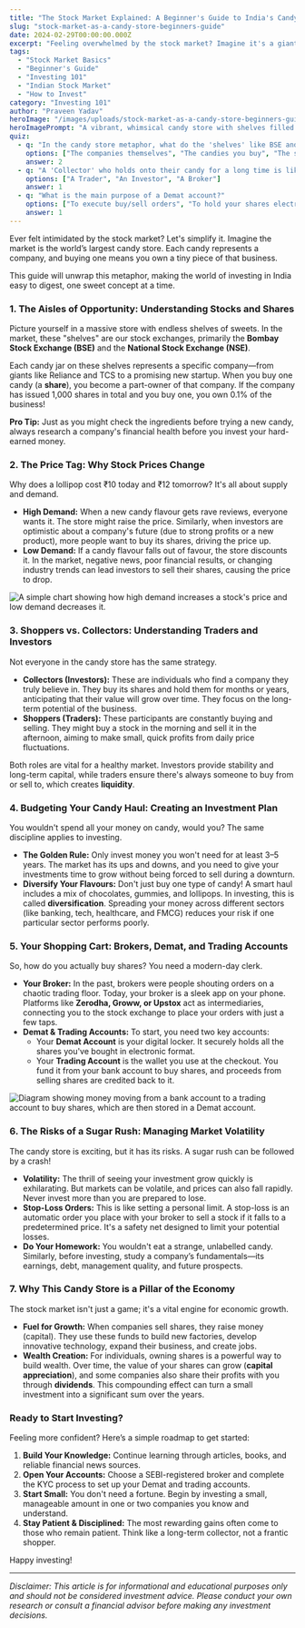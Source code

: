 ```yaml
---
title: "The Stock Market Explained: A Beginner's Guide to India's Candy Store"
slug: "stock-market-as-a-candy-store-beginners-guide"
date: 2024-02-29T00:00:00.000Z
excerpt: "Feeling overwhelmed by the stock market? Imagine it's a giant candy store. This guide uses a simple analogy to explain stocks, trading, and investing for beginners in India."
tags:
  - "Stock Market Basics"
  - "Beginner's Guide"
  - "Investing 101"
  - "Indian Stock Market"
  - "How to Invest"
category: "Investing 101"
author: "Praveen Yadav"
heroImage: "/images/uploads/stock-market-as-a-candy-store-beginners-guide/hero-image.jpg"
heroImagePrompt: "A vibrant, whimsical candy store with shelves filled with colorful jars. In the foreground, a person is looking at a glowing stock chart on a tablet, blending the world of sweets and finance."
quiz:
  - q: "In the candy store metaphor, what do the 'shelves' like BSE and NSE represent?"
    options: ["The companies themselves", "The candies you buy", "The stock exchanges"]
    answer: 2
  - q: "A 'Collector' who holds onto their candy for a long time is like which market participant?"
    options: ["A Trader", "An Investor", "A Broker"]
    answer: 1
  - q: "What is the main purpose of a Demat account?"
    options: ["To execute buy/sell orders", "To hold your shares electronically", "To get stock recommendations"]
    answer: 1
---
```


Ever felt intimidated by the stock market? Let's simplify it. Imagine the market is the world’s largest candy store. Each candy represents a company, and buying one means you own a tiny piece of that business.

This guide will unwrap this metaphor, making the world of investing in India easy to digest, one sweet concept at a time.

### 1. The Aisles of Opportunity: Understanding Stocks and Shares

Picture yourself in a massive store with endless shelves of sweets. In the market, these "shelves" are our stock exchanges, primarily the **Bombay Stock Exchange (BSE)** and the **National Stock Exchange (NSE)**.

Each candy jar on these shelves represents a specific company—from giants like Reliance and TCS to a promising new startup. When you buy one candy (a **share**), you become a part-owner of that company. If the company has issued 1,000 shares in total and you buy one, you own 0.1% of the business!

**Pro Tip:** Just as you might check the ingredients before trying a new candy, always research a company's financial health before you invest your hard-earned money.

### 2. The Price Tag: Why Stock Prices Change

Why does a lollipop cost ₹10 today and ₹12 tomorrow? It's all about supply and demand.

*   **High Demand:** When a new candy flavour gets rave reviews, everyone wants it. The store might raise the price. Similarly, when investors are optimistic about a company's future (due to strong profits or a new product), more people want to buy its shares, driving the price up.
*   **Low Demand:** If a candy flavour falls out of favour, the store discounts it. In the market, negative news, poor financial results, or changing industry trends can lead investors to sell their shares, causing the price to drop.

![A simple chart showing how high demand increases a stock's price and low demand decreases it.](/images/uploads/stock-market-as-a-candy-store-beginners-guide/supply-demand-prices.png)

### 3. Shoppers vs. Collectors: Understanding Traders and Investors

Not everyone in the candy store has the same strategy.

*   **Collectors (Investors):** These are individuals who find a company they truly believe in. They buy its shares and hold them for months or years, anticipating that their value will grow over time. They focus on the long-term potential of the business.
*   **Shoppers (Traders):** These participants are constantly buying and selling. They might buy a stock in the morning and sell it in the afternoon, aiming to make small, quick profits from daily price fluctuations.

Both roles are vital for a healthy market. Investors provide stability and long-term capital, while traders ensure there's always someone to buy from or sell to, which creates **liquidity**.

### 4. Budgeting Your Candy Haul: Creating an Investment Plan

You wouldn't spend all your money on candy, would you? The same discipline applies to investing.

*   **The Golden Rule:** Only invest money you won't need for at least 3–5 years. The market has its ups and downs, and you need to give your investments time to grow without being forced to sell during a downturn.
*   **Diversify Your Flavours:** Don't just buy one type of candy! A smart haul includes a mix of chocolates, gummies, and lollipops. In investing, this is called **diversification**. Spreading your money across different sectors (like banking, tech, healthcare, and FMCG) reduces your risk if one particular sector performs poorly.

### 5. Your Shopping Cart: Brokers, Demat, and Trading Accounts

So, how do you actually buy shares? You need a modern-day clerk.

*   **Your Broker:** In the past, brokers were people shouting orders on a chaotic trading floor. Today, your broker is a sleek app on your phone. Platforms like **Zerodha, Groww, or Upstox** act as intermediaries, connecting you to the stock exchange to place your orders with just a few taps.
*   **Demat & Trading Accounts:** To start, you need two key accounts:
    *   Your **Demat Account** is your digital locker. It securely holds all the shares you've bought in electronic format.
    *   Your **Trading Account** is the wallet you use at the checkout. You fund it from your bank account to buy shares, and proceeds from selling shares are credited back to it.

![Diagram showing money moving from a bank account to a trading account to buy shares, which are then stored in a Demat account.](/images/uploads/stock-market-as-a-candy-store-beginners-guide/demat-trading-flow.png)

### 6. The Risks of a Sugar Rush: Managing Market Volatility

The candy store is exciting, but it has its risks. A sugar rush can be followed by a crash!

*   **Volatility:** The thrill of seeing your investment grow quickly is exhilarating. But markets can be volatile, and prices can also fall rapidly. Never invest more than you are prepared to lose.
*   **Stop-Loss Orders:** This is like setting a personal limit. A stop-loss is an automatic order you place with your broker to sell a stock if it falls to a predetermined price. It's a safety net designed to limit your potential losses.
*   **Do Your Homework:** You wouldn't eat a strange, unlabelled candy. Similarly, before investing, study a company’s fundamentals—its earnings, debt, management quality, and future prospects.

### 7. Why This Candy Store is a Pillar of the Economy

The stock market isn't just a game; it's a vital engine for economic growth.

*   **Fuel for Growth:** When companies sell shares, they raise money (capital). They use these funds to build new factories, develop innovative technology, expand their business, and create jobs.
*   **Wealth Creation:** For individuals, owning shares is a powerful way to build wealth. Over time, the value of your shares can grow (**capital appreciation**), and some companies also share their profits with you through **dividends**. This compounding effect can turn a small investment into a significant sum over the years.

### Ready to Start Investing?

Feeling more confident? Here’s a simple roadmap to get started:
1.  **Build Your Knowledge:** Continue learning through articles, books, and reliable financial news sources.
2.  **Open Your Accounts:** Choose a SEBI-registered broker and complete the KYC process to set up your Demat and trading accounts.
3.  **Start Small:** You don't need a fortune. Begin by investing a small, manageable amount in one or two companies you know and understand.
4.  **Stay Patient & Disciplined:** The most rewarding gains often come to those who remain patient. Think like a long-term collector, not a frantic shopper.

Happy investing!

***

*Disclaimer: This article is for informational and educational purposes only and should not be considered investment advice. Please conduct your own research or consult a financial advisor before making any investment decisions.*